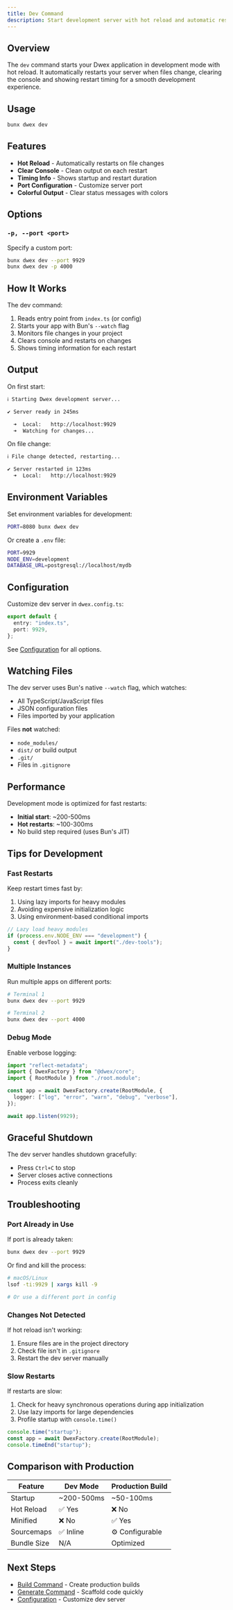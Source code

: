 ```yaml
---
title: Dev Command
description: Start development server with hot reload and automatic restarts
---
```


## Overview

The `dev` command starts your Dwex application in development mode with hot reload. It automatically restarts your server when files change, clearing the console and showing restart timing for a smooth development experience.

## Usage

```bash
bunx dwex dev
```

## Features

- **Hot Reload** - Automatically restarts on file changes
- **Clear Console** - Clean output on each restart
- **Timing Info** - Shows startup and restart duration
- **Port Configuration** - Customize server port
- **Colorful Output** - Clear status messages with colors

## Options

### `-p, --port <port>`

Specify a custom port:

```bash
bunx dwex dev --port 9929
bunx dwex dev -p 4000
```

## How It Works

The dev command:

1. Reads entry point from `index.ts` (or config)
2. Starts your app with Bun's `--watch` flag
3. Monitors file changes in your project
4. Clears console and restarts on changes
5. Shows timing information for each restart

## Output

On first start:

```bash
ℹ Starting Dwex development server...

✔ Server ready in 245ms

  ➜  Local:   http://localhost:9929
  ➜  Watching for changes...
```

On file change:

```bash
ℹ File change detected, restarting...

✔ Server restarted in 123ms
  ➜  Local:   http://localhost:9929
```

## Environment Variables

Set environment variables for development:

```bash
PORT=8080 bunx dwex dev
```

Or create a `.env` file:

```bash title=".env"
PORT=9929
NODE_ENV=development
DATABASE_URL=postgresql://localhost/mydb
```

## Configuration

Customize dev server in `dwex.config.ts`:

```typescript
export default {
  entry: "index.ts",
  port: 9929,
};
```

See [Configuration](/docs/cli/configuration) for all options.

## Watching Files

The dev server uses Bun's native `--watch` flag, which watches:

- All TypeScript/JavaScript files
- JSON configuration files
- Files imported by your application

Files **not** watched:
- `node_modules/`
- `dist/` or build output
- `.git/`
- Files in `.gitignore`

## Performance

Development mode is optimized for fast restarts:

- **Initial start**: ~200-500ms
- **Hot restarts**: ~100-300ms
- No build step required (uses Bun's JIT)

## Tips for Development

### Fast Restarts

Keep restart times fast by:

1. Using lazy imports for heavy modules
2. Avoiding expensive initialization logic
3. Using environment-based conditional imports

```typescript
// Lazy load heavy modules
if (process.env.NODE_ENV === "development") {
  const { devTool } = await import("./dev-tools");
}
```

### Multiple Instances

Run multiple apps on different ports:

```bash
# Terminal 1
bunx dwex dev --port 9929

# Terminal 2
bunx dwex dev --port 4000
```

### Debug Mode

Enable verbose logging:

```typescript title="index.ts"
import "reflect-metadata";
import { DwexFactory } from "@dwex/core";
import { RootModule } from "./root.module";

const app = await DwexFactory.create(RootModule, {
  logger: ["log", "error", "warn", "debug", "verbose"],
});

await app.listen(9929);
```

## Graceful Shutdown

The dev server handles shutdown gracefully:

- Press `Ctrl+C` to stop
- Server closes active connections
- Process exits cleanly

## Troubleshooting

### Port Already in Use

If port is already taken:

```bash
bunx dwex dev --port 9929
```

Or find and kill the process:

```bash
# macOS/Linux
lsof -ti:9929 | xargs kill -9

# Or use a different port in config
```

### Changes Not Detected

If hot reload isn't working:

1. Ensure files are in the project directory
2. Check file isn't in `.gitignore`
3. Restart the dev server manually

### Slow Restarts

If restarts are slow:

1. Check for heavy synchronous operations during app initialization
2. Use lazy imports for large dependencies
3. Profile startup with `console.time()`

```typescript
console.time("startup");
const app = await DwexFactory.create(RootModule);
console.timeEnd("startup");
```

## Comparison with Production

| Feature | Dev Mode | Production Build |
|---------|----------|------------------|
| Startup | ~200-500ms | ~50-100ms |
| Hot Reload | ✅ Yes | ❌ No |
| Minified | ❌ No | ✅ Yes |
| Sourcemaps | ✅ Inline | ⚙️ Configurable |
| Bundle Size | N/A | Optimized |

## Next Steps

- [Build Command](/docs/cli/build) - Create production builds
- [Generate Command](/docs/cli/generate) - Scaffold code quickly
- [Configuration](/docs/cli/configuration) - Customize dev server
